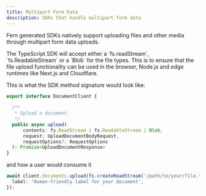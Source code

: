 ```yaml
---
title: Multipart Form Data
description: SDKs that handle multipart form data
---
```


Fern generated SDKs natively support uploading files and other media through 
multipart form data uploads. 

<Tabs>
<Tab title="TypeScript" language="typescript">
  The TypeScript SDK will accept either a `fs.readStream`, `fs.ReadableStream` or a 
  `Blob` for the file types. This is to ensure that the file upload functionality 
  can be used in the browser, Node.js and edge runtimes like Next.js and Cloudflare. 

  This is what the SDK method signature would look like: 
  ```ts DocumentClient.ts
  export interface DocumentClient {
    
    /**
     * Upload a document.
     */
    public async upload(
        contents: fs.ReadStream | fs.ReadableStream | Blob,
        request: UploadDocumentBodyRequest,
        requestOptions?: RequestOptions
    ): Promise<UploadDocumentResponse>  
  }
  ```
  and how a user would consume it
  ```ts
  await client.documents.upload(fs.createReadStream('/path/to/your/file.txt'), {
    label: 'Human-friendly label for your document',
  });
  ```
</Tab>
</Tabs>
